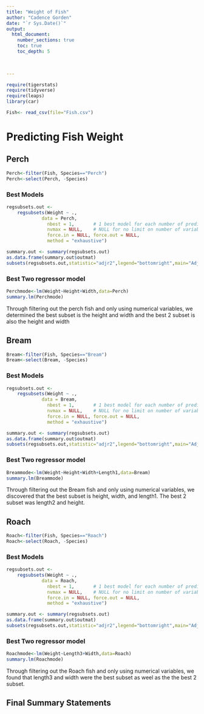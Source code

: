 ```yaml
---
title: "Weight of Fish"
author: "Cadence Gorden"
date: "`r Sys.Date()`"  
output: 
  html_document:
    number_sections: true
    toc: true
    toc_depth: 5

 
    
---
```



```r
require(tigerstats)
require(tidyverse)
require(leaps)
library(car)
```
```r
Fish<- read_csv(file="Fish.csv") 
```



# Predicting Fish Weight


## Perch
```r
Perch<-filter(Fish, Species=="Perch")
Perch<-select(Perch, -Species)
```



### Best Models
```r
regsubsets.out <-
    regsubsets(Weight ~ .,
             data = Perch,
               nbest = 1,       # 1 best model for each number of predictors
               nvmax = NULL,    # NULL for no limit on number of variables
               force.in = NULL, force.out = NULL,
               method = "exhaustive")

summary.out <- summary(regsubsets.out)
as.data.frame(summary.out$outmat)
subsets(regsubsets.out,statistic="adjr2",legend="bottomright",main="Adjusted R^2")
```

### Best Two regressor model
```r
Perchmode<-lm(Weight~Height+Width,data=Perch)
summary.lm(Perchmode)
```
Through filtering out the perch fish and only using numerical variables, we determined 
the best subset is the height and width and the best 2 subset is also the height and width

## Bream
```r
Bream<-filter(Fish, Species=="Bream")
Bream<-select(Bream, -Species)
```

### Best Models
```r
regsubsets.out <-
    regsubsets(Weight ~ .,
             data = Bream,
               nbest = 1,       # 1 best model for each number of predictors
               nvmax = NULL,    # NULL for no limit on number of variables
               force.in = NULL, force.out = NULL,
               method = "exhaustive")

summary.out <- summary(regsubsets.out)
as.data.frame(summary.out$outmat)
subsets(regsubsets.out,statistic="adjr2",legend="bottomright",main="Adjusted R^2")
```

### Best Two regressor model
```r
Breammode<-lm(Weight~Height+Width+Length1,data=Bream)
summary.lm(Breammode)
```
Through filtering out the Bream fish and only using numerical variables, we discovered that the best subset is height, width, and length1. The best 2 subset was length2 and height. 

## Roach
```r
Roach<-filter(Fish, Species=="Roach")
Roach<-select(Roach, -Species)
```
### Best Models
```r
regsubsets.out <-
    regsubsets(Weight ~ .,
             data = Roach,
               nbest = 1,       # 1 best model for each number of predictors
               nvmax = NULL,    # NULL for no limit on number of variables
               force.in = NULL, force.out = NULL,
               method = "exhaustive")

summary.out <- summary(regsubsets.out)
as.data.frame(summary.out$outmat)
subsets(regsubsets.out,statistic="adjr2",legend="bottomright",main="Adjusted R^2")
```
### Best Two regressor model
```r
Roachmode<-lm(Weight~Length3+Width,data=Roach)
summary.lm(Roachmode)
```
Through filtering out the Roach fish and only using numerical variables, we found that length3 and width were the best subset as weel as the the best 2 subset. 

## Final Summary Statements